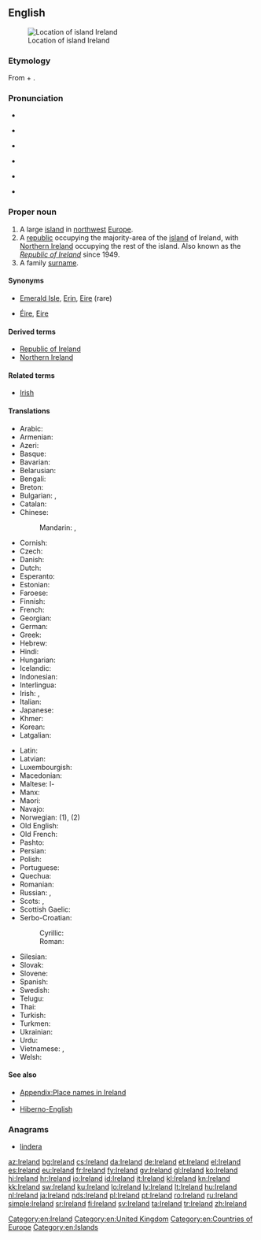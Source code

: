 ==English==
{{wikipedia}}
[[Image:LocationIslandIreland.png|thumb|Location of island Ireland]]

===Etymology===
From {{etyl|ga}} {{term|Éire}} + {{term|land}}.

===Pronunciation===
* {{IPA|/ˈaɪə(ɹ)lənd/}}
* {{a|Ireland}} {{IPA|/ˈaɾlənd/|/ˈaɪrlənd/}}
* {{a|UK}} {{IPA|/ˈaɪələnd/}}
* {{a|US}} {{IPA|/ˈaɪɚlənd/}}
* {{a|GenAm}} {{IPA|/ˈaɪɚlɪ̈nd/}}
* {{audio|en-us-Ireland.ogg|Audio (US)}}

===Proper noun===
{{en-proper noun}}

# A large [[island]] in [[northwest]] [[Europe]].
# A [[republic]] occupying the majority-area of the [[island]] of Ireland, with [[Northern Ireland]] occupying the rest of the island. Also known as the ''[[Republic of Ireland]]'' since 1949.
# A family [[surname]].

====Synonyms====
* {{sense|island}} [[Emerald Isle]], [[Erin]], [[Eire]] (rare)
* {{sense|both}} [[Éire]], [[Eire]]

====Derived terms====
* [[Republic of Ireland]]
* [[Northern Ireland]]

====Related terms====
* [[Irish]]

====Translations====
{{trans-top|large island in Europe}}
* Arabic: {{t-|ar|أيرلندا|f|tr='ayrlanda}}
* Armenian: {{t-|hy|Իռլանդիա|tr=Iṙlandia}}
* Azeri: {{t+|az|İrlandiya}}
* Basque: {{t+|eu|Irlanda}}
* Bavarian: {{tø|bar|Irlãnd}}
* Belarusian: {{t-|be|Ірландыя|f|tr=Irlándyja}}
* Bengali: {{t-|bn|আয়ারল্যান্ড}}
* Breton: {{t+|br|Iwerzhon}}
* Bulgarian: {{t+|bg|Ирландия|f|tr=Irlándija}}, {{t-|bg|Ейре|f|tr=Éjre}}
* Catalan: {{t+|ca|Irlanda|f}}
* Chinese:
*: Mandarin: {{t-|cmn|愛爾蘭|sc=Hani}}, {{t-|cmn|爱尔兰|tr=Ài'ěrlán|sc=Hani}}
* Cornish: {{t-|kw|Iwerdhon}}
* Czech: {{t+|cs|Irsko}}
* Danish: {{t-|da|Irland}}
* Dutch: {{t+|nl|Ierland}}
* Esperanto: {{t-|eo|Irlando}}
* Estonian: {{t+|et|Iirimaa}}
* Faroese: {{t-|fo|Írland}}
* Finnish: {{t+|fi|Irlanti}}
* French: {{t+|fr|Irlande|f}}
* Georgian: {{t-|ka|ირლანდია|tr=irlandia|sc=Geor}}
* German: {{t+|de|Irland|n}}
* Greek: {{t+|el|Ιρλανδία|f|tr=Irlandía}}
* Hebrew: {{t-|he|אירלנד|tr=Irland}}
* Hindi: {{t+|hi|आयरलैंड|tr=āyarlaiṇḍ}}
* Hungarian: {{t+|hu|Írország}}
* Icelandic: {{t+|is|Írland|n}}
* Indonesian: {{t-|id|Irlandia}}
* Interlingua: {{t-|ia|Irlanda}}
* Irish: {{t+|ga|Éire|f}}, {{t-|ga|Banba|f}}
* Italian: {{t+|it|Irlanda|f}}
* Japanese: {{t+|ja|アイルランド|tr=Airurando}}
* Khmer: {{t-|km|អៀរឡង់|tr=ea long|sc=Khmr}}
* Korean: {{t+|ko|아일랜드|tr=Aillaendeu|sc=Hang}}
* Latgalian: {{tø|ltg|Eireja|f}}
{{trans-mid}}
* Latin: {{t-|la|Hibernia}}
* Latvian: {{t+|lv|Īrija|f}}
* Luxembourgish: {{t+|lb|Irland|n}}
* Macedonian: {{t+|mk|Ирска|f|tr=Írska}}
* Maltese: l-{{t-|mt|Irlanda}}
* Manx: {{t-|gv|Nerin|f}}
* Maori: {{t-|mi|Airangi}}
* Navajo: {{tø|nv|Bitsiighaʼ Łichííʼí bikéyah}}
* Norwegian: {{t+|no|Irland}} (1), {{t-|no|Republikken Irland}} (2)
* Old English: {{t-|ang|Írland}}
* Old French: {{tø|fro|Irlande|f}}
* Pashto: {{t-|ps|آيرلنډ|m|tr=āyrləndd|sc=ps-Arab}}
* Persian: {{t+|fa|ایرلند|tr=’irlánd}}
* Polish: {{t+|pl|Irlandia|f}}
* Portuguese: {{t+|pt|Irlanda|f}}
* Quechua: {{t-|qu|Ilanda}}
* Romanian: {{t+|ro|Irlanda|f}}
* Russian: {{t+|ru|Ирландия|f|tr=Irlándija}}, {{qualifier|rare}} {{t-|ru|Эйре|f|tr=Éjre}}
* Scots: {{tø|sco|Erlan}}, {{tø|sco|Airlann}}
* Scottish Gaelic: {{t-|gd|Èirinn|f}}
* Serbo-Croatian:
*: Cyrillic: {{t-|sh|Ирска|f|sc=Cyrl}}
*: Roman: {{t-|sh|Irska|f}}
* Silesian: {{tø|szl|Irlandyjo|f}}
* Slovak: {{t-|sk|Írsko|n}}
* Slovene: {{t+|sl|Irska|alt=Írska|f}}
* Spanish: {{t+|es|Irlanda|f}}
* Swedish: {{t+|sv|Irland|n}}
* Telugu: {{t+|te|ఐర్లాండ్}}
* Thai: {{t+|th|ไอร์แลนด์|tr=ai-laen}}
* Turkish: {{t+|tr|İrlanda}}
* Turkmen: {{t-|tk|Irlandiýa}}
* Ukrainian: {{t+|uk|Ірландія|f|tr=Irlándija}}
* Urdu: {{t-|ur|آئرلینڈ|tr=āyarlaiṇḍ}}
* Vietnamese: {{t-|vi|Ireland}}, {{t+|vi|Ái Nhĩ Lan}}
* Welsh: {{t+|cy|Iwerddon|f}}
{{trans-bottom}}

{{trans-see|Republic of Ireland}}

====See also====
* [[Appendix:Place names in Ireland]]
* {{list:countries of Europe/en}}
* [[Hiberno-English]]

===Anagrams===
* [[lindera#English|lindera]]

[[Category:en:Ireland]]
[[Category:en:United Kingdom]]
[[Category:en:Countries of Europe]]
[[Category:en:Islands]]

[[az:Ireland]]
[[bg:Ireland]]
[[cs:Ireland]]
[[da:Ireland]]
[[de:Ireland]]
[[et:Ireland]]
[[el:Ireland]]
[[es:Ireland]]
[[eu:Ireland]]
[[fr:Ireland]]
[[fy:Ireland]]
[[gv:Ireland]]
[[gl:Ireland]]
[[ko:Ireland]]
[[hi:Ireland]]
[[hr:Ireland]]
[[io:Ireland]]
[[id:Ireland]]
[[it:Ireland]]
[[kl:Ireland]]
[[kn:Ireland]]
[[kk:Ireland]]
[[sw:Ireland]]
[[ku:Ireland]]
[[lo:Ireland]]
[[lv:Ireland]]
[[lt:Ireland]]
[[hu:Ireland]]
[[nl:Ireland]]
[[ja:Ireland]]
[[nds:Ireland]]
[[pl:Ireland]]
[[pt:Ireland]]
[[ro:Ireland]]
[[ru:Ireland]]
[[simple:Ireland]]
[[sr:Ireland]]
[[fi:Ireland]]
[[sv:Ireland]]
[[ta:Ireland]]
[[tr:Ireland]]
[[zh:Ireland]]